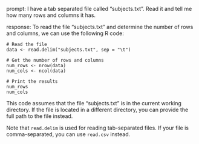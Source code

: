 prompt:
I have a tab separated file called "subjects.txt". Read it and tell me how many rows and columns it has. 

response:
To read the file "subjects.txt" and determine the number of rows and columns, we can use the following R code:

```
# Read the file
data <- read.delim("subjects.txt", sep = "\t")

# Get the number of rows and columns
num_rows <- nrow(data)
num_cols <- ncol(data)

# Print the results
num_rows
num_cols
```

This code assumes that the file "subjects.txt" is in the current working directory. If the file is located in a different directory, you can provide the full path to the file instead.

Note that `read.delim` is used for reading tab-separated files. If your file is comma-separated, you can use `read.csv` instead.
